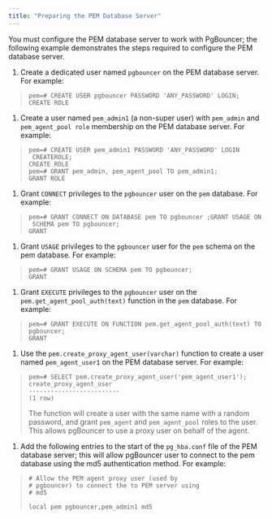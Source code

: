 ```yaml
---
title: "Preparing the PEM Database Server"
---
```


<div id="preparing_the_pem_database_server" class="registered_link"></div>

You must configure the PEM database server to work with PgBouncer; the following example demonstrates the steps required to configure the PEM database server.

1.  Create a dedicated user named `pgbouncer` on the PEM database server. For example:

> ```text
> pem=# CREATE USER pgbouncer PASSWORD 'ANY_PASSWORD' LOGIN;
> CREATE ROLE
> ```

1.  Create a user named `pem_admin1` (a non-super user) with `pem_admin` and `pem_agent_pool role` membership on the PEM database server. For example:

> ```text
> pem=# CREATE USER pem_admin1 PASSWORD 'ANY_PASSWORD' LOGIN
>  CREATEROLE;
> CREATE ROLE
> pem=# GRANT pem_admin, pem_agent_pool TO pem_admin1;
> GRANT ROLE
> ```

1.  Grant `CONNECT` privileges to the `pgbouncer` user on the `pem` database. For example:

> ```text
> pem=# GRANT CONNECT ON DATABASE pem TO pgbouncer ;GRANT USAGE ON
>  SCHEMA pem TO pgbouncer;
> GRANT
> ```

1.  Grant `USAGE` privileges to the `pgbouncer` user for the `pem` schema on the pem database. For example:

> ```text
> pem=# GRANT USAGE ON SCHEMA pem TO pgbouncer;
> GRANT
> ```

1.  Grant `EXECUTE` privileges to the `pgbouncer` user on the `pem.get_agent_pool_auth(text)` function in the `pem` database. For example:

> ```text
> pem=# GRANT EXECUTE ON FUNCTION pem.get_agent_pool_auth(text) TO
> pgbouncer;
> GRANT
> ```

1.  Use the `pem.create_proxy_agent_user(varchar)` function to create a user named `pem_agent_user1` on the PEM database server. For example:

> ```text
> pem=# SELECT pem.create_proxy_agent_user('pem_agent_user1');
> create_proxy_agent_user
> -------------------------
> (1 row)
> ```
>
> The function will create a user with the same name with a random password, and grant `pem_agent` and `pem_agent_pool` roles to the user. This allows pgBouncer to use a proxy user on behalf of the agent.

1.  Add the following entries to the start of the `pg_hba.conf` file of the PEM database server; this will allow pgBouncer user to connect to the pem database using the md5 authentication method. For example:

> ```text
> # Allow the PEM agent proxy user (used by
> # pgbouncer) to connect the to PEM server using
> # md5
>
> local pem pgbouncer,pem_admin1 md5
> ```
